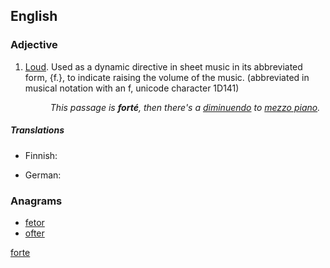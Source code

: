 {{also|forte}}
==English==

===Adjective===
{{en-adj|fortissimo|sup=fortississimo}}

# {{label|en|music}} [[loud|Loud]]. Used as a dynamic directive in sheet music in its abbreviated form, {f.}, to indicate raising the volume of the music. (abbreviated in musical notation with an f, unicode character 1D141)
#: ''This passage is '''forté''', then there's a [[diminuendo]] to [[mezzo piano]].''

=====Translations=====
{{trans-top|music: loud}}
* Finnish: {{t+|fi|forte}}
{{trans-mid}}
* German: {{t+|de|forte}}
{{trans-bottom}}

===Anagrams===
* [[fetor#English|fetor]]
* [[ofter#English|ofter]]

[[Category:English terms spelled with É|forte]]